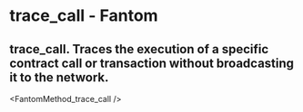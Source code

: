 # trace_call - Fantom

## trace_call. Traces the execution of a specific contract call or transaction without broadcasting it to the network.


<FantomMethod_trace_call />
